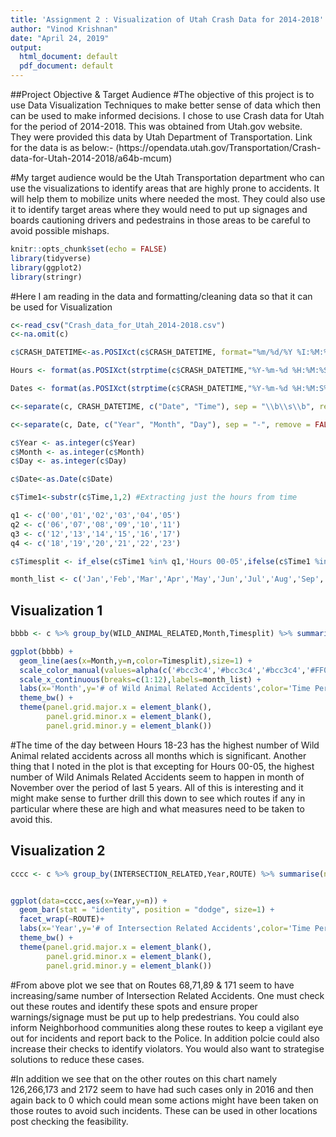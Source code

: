---
title: 'Assignment 2 : Visualization of Utah Crash Data for 2014-2018'
author: "Vinod Krishnan"
date: "April 24, 2019"
output:
  html_document: default
  pdf_document: default
---

##Project Objective & Target Audience
#The objective of this project is to use Data Visualization Techniques to make better sense of data which then can be used to make informed decisions. I chose to use Crash data for Utah for the period of 2014-2018. This was obtained from Utah.gov website. They were provided this data by Utah Department of Transportation. Link for the data is as below:- (https://opendata.utah.gov/Transportation/Crash-data-for-Utah-2014-2018/a64b-mcum)

#My target audience would be the Utah Transportation department who can use the visualizations to identify areas that are highly prone to accidents. It will help them to mobilize units where needed the most. They could also use it to identify target areas where they would need to put up signages and boards cautioning drivers and pedestrains in those areas to be careful to avoid possible mishaps.

```{r setup, include=TRUE}
knitr::opts_chunk$set(echo = FALSE)
library(tidyverse)
library(ggplot2)
library(stringr)
```

#Here I am reading in the data and formatting/cleaning data so that it can be used for Visualization

```{r include=FALSE}
c<-read_csv("Crash_data_for_Utah_2014-2018.csv")
c<-na.omit(c)

c$CRASH_DATETIME<-as.POSIXct(c$CRASH_DATETIME, format="%m/%d/%Y %I:%M:%S %p")

Hours <- format(as.POSIXct(strptime(c$CRASH_DATETIME,"%Y-%m-%d %H:%M:%S",tz="")) ,format = "%H:%M:%S")

Dates <- format(as.POSIXct(strptime(c$CRASH_DATETIME,"%Y-%m-%d %H:%M:S%",tz="")) ,format = "%Y-%m-%d")

c<-separate(c, CRASH_DATETIME, c("Date", "Time"), sep = "\\b\\s\\b", remove = FALSE)

c<-separate(c, Date, c("Year", "Month", "Day"), sep = "-", remove = FALSE)

c$Year <- as.integer(c$Year)
c$Month <- as.integer(c$Month)
c$Day <- as.integer(c$Day)

c$Date<-as.Date(c$Date)

c$Time1<-substr(c$Time,1,2) #Extracting just the hours from time

q1 <- c('00','01','02','03','04','05')
q2 <- c('06','07','08','09','10','11')
q3 <- c('12','13','14','15','16','17')
q4 <- c('18','19','20','21','22','23')

c$Timesplit <- if_else(c$Time1 %in% q1,'Hours 00-05',ifelse(c$Time1 %in% q2,'Hours 06-11',ifelse(c$Time1 %in% q3,'Hours 12-17','Hours 18-23')))

month_list <- c('Jan','Feb','Mar','Apr','May','Jun','Jul','Aug','Sep','Oct','Nov','Dec')
```

## Visualization 1

```{r fig.width = 10}
bbbb <- c %>% group_by(WILD_ANIMAL_RELATED,Month,Timesplit) %>% summarise(n=n()) %>% filter(WILD_ANIMAL_RELATED=='Y')

ggplot(bbbb) +
  geom_line(aes(x=Month,y=n,color=Timesplit),size=1) +
  scale_color_manual(values=alpha(c('#bcc3c4','#bcc3c4','#bcc3c4','#FF0000'),0.7)) +
  scale_x_continuous(breaks=c(1:12),labels=month_list) +
  labs(x='Month',y='# of Wild Animal Related Accidents',color='Time Period of Day',title='Most Wild Animal Related Accidents happen during hours 18-23') +
  theme_bw() +
  theme(panel.grid.major.x = element_blank(),
        panel.grid.minor.x = element_blank(),
        panel.grid.minor.y = element_blank())
```

#The time of the day between Hours 18-23 has the highest number of Wild Animal related accidents across all months which is significant. Another thing that I noted in the plot is that excepting for Hours 00-05, the highest number of Wild Animals Related Accidents seem to happen in month of November over the period of last 5 years. All of this is interesting and it might make sense to further drill this down to see which routes if any in particular where these are high and what measures need to be taken to avoid this.


## Visualization 2
```{r fig.height=7,fig.width=8}
cccc <- c %>% group_by(INTERSECTION_RELATED,Year,ROUTE) %>% summarise(n=n()) %>% filter(INTERSECTION_RELATED=='Y' & n>=100 & Year != 2018)


ggplot(data=cccc,aes(x=Year,y=n)) +
  geom_bar(stat = "identity", position = "dodge", size=1) +
  facet_wrap(~ROUTE)+
  labs(x='Year',y='# of Intersection Related Accidents',color='Time Period of Day',title='Plot of Intersection Related Accidents by Routes with Highest # of such Incidents') +
  theme_bw() +
  theme(panel.grid.major.x = element_blank(),
        panel.grid.minor.x = element_blank(),
        panel.grid.minor.y = element_blank())
```

#From above plot we see that on Routes 68,71,89 & 171 seem to have increasing/same number of Intersection Related Accidents. One must check out these routes and identify these spots and ensure proper warnings/signage must be put up to help predestrians. You could also inform Neighborhood communities along these routes to keep a vigilant eye out for incidents and report back to the Police. In addition polcie could also increase their checks to identify violators. You would also want to strategise solutions to reduce these cases.

#In addition we see that on the other routes on this chart namely 126,266,173 and 2172 seem to have had such cases only in 2016 and then again back to 0 which could mean some actions might have been taken on those routes to avoid such incidents. These can be used in other locations post checking the feasibility.